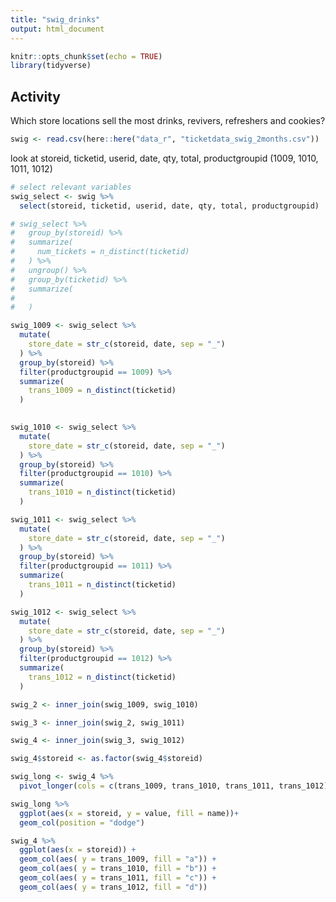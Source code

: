```yaml
---
title: "swig_drinks"
output: html_document
---
```


```r
knitr::opts_chunk$set(echo = TRUE)
library(tidyverse)
```


## Activity

Which store locations sell the most drinks, revivers, refreshers and cookies?

```r
swig <- read.csv(here::here("data_r", "ticketdata_swig_2months.csv"))

```

look at storeid, ticketid, userid, date, qty, total, productgroupid (1009, 1010, 1011, 1012)

```r
# select relevant variables
swig_select <- swig %>% 
  select(storeid, ticketid, userid, date, qty, total, productgroupid)
```
```r

# swig_select %>% 
#   group_by(storeid) %>% 
#   summarize(
#     num_tickets = n_distinct(ticketid)
#   ) %>% 
#   ungroup() %>% 
#   group_by(ticketid) %>% 
#   summarize(
#     
#   )

swig_1009 <- swig_select %>% 
  mutate(
    store_date = str_c(storeid, date, sep = "_")
  ) %>% 
  group_by(storeid) %>% 
  filter(productgroupid == 1009) %>% 
  summarize(
    trans_1009 = n_distinct(ticketid)
  )
  
```

```r
swig_1010 <- swig_select %>% 
  mutate(
    store_date = str_c(storeid, date, sep = "_")
  ) %>% 
  group_by(storeid) %>% 
  filter(productgroupid == 1010) %>% 
  summarize(
    trans_1010 = n_distinct(ticketid)
  )

```

```r
swig_1011 <- swig_select %>% 
  mutate(
    store_date = str_c(storeid, date, sep = "_")
  ) %>% 
  group_by(storeid) %>% 
  filter(productgroupid == 1011) %>% 
  summarize(
    trans_1011 = n_distinct(ticketid)
  )
```

```r
swig_1012 <- swig_select %>% 
  mutate(
    store_date = str_c(storeid, date, sep = "_")
  ) %>% 
  group_by(storeid) %>% 
  filter(productgroupid == 1012) %>% 
  summarize(
    trans_1012 = n_distinct(ticketid)
  )
```


```r
swig_2 <- inner_join(swig_1009, swig_1010)

swig_3 <- inner_join(swig_2, swig_1011)

swig_4 <- inner_join(swig_3, swig_1012)

```

```r

swig_4$storeid <- as.factor(swig_4$storeid)

swig_long <- swig_4 %>% 
  pivot_longer(cols = c(trans_1009, trans_1010, trans_1011, trans_1012))

swig_long %>% 
  ggplot(aes(x = storeid, y = value, fill = name))+
  geom_col(position = "dodge")

swig_4 %>% 
  ggplot(aes(x = storeid)) +
  geom_col(aes( y = trans_1009, fill = "a")) +
  geom_col(aes( y = trans_1010, fill = "b")) +
  geom_col(aes( y = trans_1011, fill = "c")) +
  geom_col(aes( y = trans_1012, fill = "d"))
```

